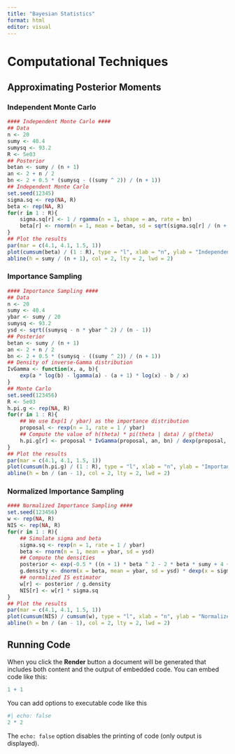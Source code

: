 ```yaml
---
title: "Bayesian Statistics"
format: html
editor: visual
---
```


# Computational Techniques
## Approximating Posterior Moments
### Independent Monte Carlo

```r
#### Independent Monte Carlo ####
## Data
n <- 20
sumy <- 40.4
sumysq <- 93.2
R <- 5e03
## Posterior 
betan <- sumy / (n + 1)
an <- 2 + n / 2
bn <- 2 + 0.5 * (sumysq - ((sumy ^ 2)) / (n + 1))
## Independent Monte Carlo
set.seed(12345)
sigma.sq <- rep(NA, R)
beta <- rep(NA, R)
for(r in 1 : R){
    sigma.sq[r] <- 1 / rgamma(n = 1, shape = an, rate = bn)
    beta[r] <- rnorm(n = 1, mean = betan, sd = sqrt(sigma.sq[r] / (n + 1)))
}
## Plot the results
par(mar = c(4.1, 4.1, 1.5, 1))
plot(cumsum(beta) / (1 : R), type = "l", xlab = "n", ylab = "Independent Monte Carlo approximation")
abline(h = sumy / (n + 1), col = 2, lty = 2, lwd = 2)
```

### Importance Sampling
```r
#### Importance Sampling ####
## Data
n <- 20
sumy <- 40.4
ybar <- sumy / 20
sumysq <- 93.2
ysd <- sqrt((sumysq - n * ybar ^ 2) / (n - 1))
## Posterior 
betan <- sumy / (n + 1)
an <- 2 + n / 2
bn <- 2 + 0.5 * (sumysq - ((sumy ^ 2)) / (n + 1))
## Density of inverse-Gamma distribution
IvGamma <- function(x, a, b){
    exp(a * log(b) - lgamma(a) - (a + 1) * log(x) - b / x)
} 
## Monte Carlo
set.seed(123456)
R <- 5e03
h.pi.g <- rep(NA, R)
for(r in 1 : R){
    ## We use Exp(1 / ybar) as the importance distribution
    proposal <- rexp(n = 1, rate = 1 / ybar)
    ## Compute the value of h(theta) * pi(theta | data) / g(theta)
    h.pi.g[r] <- proposal * IvGamma(proposal, an, bn) / dexp(proposal, rate = 1 / ybar)
}
## Plot the results
par(mar = c(4.1, 4.1, 1.5, 1))
plot(cumsum(h.pi.g) / (1 : R), type = "l", xlab = "n", ylab = "Importance Sampling")
abline(h = bn / (an - 1), col = 2, lty = 2, lwd = 2)
```


### Normalized Importance Sampling
```r
#### Normalized Importance Sampling ####
set.seed(123456)
w <- rep(NA, R)
NIS <- rep(NA, R)
for(r in 1 : R){
    ## Simulate sigma and beta
    sigma.sq <- rexp(n = 1, rate = 1 / ybar)
    beta <- rnorm(n = 1, mean = ybar, sd = ysd)
    ## Compute the densities
    posterior <- exp(-0.5 * ((n + 1) * beta ^ 2 - 2 * beta * sumy + 4 + sumysq) / sigma.sq) / (sigma.sq ^ (0.5 * (n + 1) + 3))
    g.density <- dnorm(x = beta, mean = ybar, sd = ysd) * dexp(x = sigma.sq, rate = 1 / ybar)
    ## normalized IS estimator
    w[r] <- posterior / g.density
    NIS[r] <- w[r] * sigma.sq
}
## Plot the results
par(mar = c(4.1, 4.1, 1.5, 1))
plot(cumsum(NIS) / cumsum(w), type = "l", xlab = "n", ylab = "Normalized Importance Sampling")
abline(h = bn / (an - 1), col = 2, lty = 2, lwd = 2)

```


## Running Code

When you click the **Render** button a document will be generated that includes both content and the output of embedded code. You can embed code like this:

```r
1 + 1
```

You can add options to executable code like this

```r
#| echo: false
2 * 2
```

The `echo: false` option disables the printing of code (only output is displayed).
